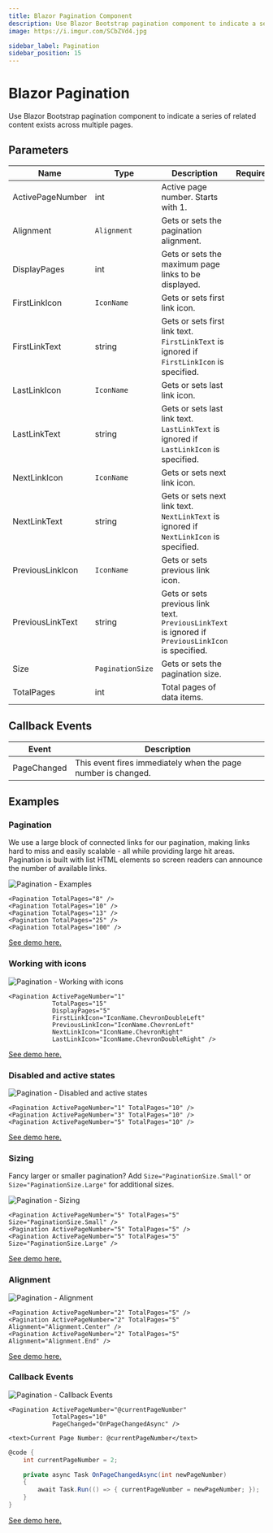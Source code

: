```yaml
---
title: Blazor Pagination Component
description: Use Blazor Bootstrap pagination component to indicate a series of related content exists across multiple pages.
image: https://i.imgur.com/SCbZVd4.jpg

sidebar_label: Pagination
sidebar_position: 15
---
```



# Blazor Pagination

Use Blazor Bootstrap pagination component to indicate a series of related content exists across multiple pages.

<CarbonAd />

## Parameters

| Name | Type | Description | Required | Default |
|--|--|--|--|--|
| ActivePageNumber | int | Active page number. Starts with 1. | | 1 |
| Alignment | `Alignment` | Gets or sets the pagination alignment. | | `Alignment.None` |
| DisplayPages | int | Gets or sets the maximum page links to be displayed. | | 5 |
| FirstLinkIcon | `IconName` | Gets or sets first link icon. | | |
| FirstLinkText | string | Gets or sets first link text. `FirstLinkText` is ignored if `FirstLinkIcon` is specified. | | First |
| LastLinkIcon | `IconName` | Gets or sets last link icon. | | |
| LastLinkText | string | Gets or sets last link text. `LastLinkText` is ignored if `LastLinkIcon` is specified. | | Last |
| NextLinkIcon | `IconName` | Gets or sets next link icon. | | |
| NextLinkText | string | Gets or sets next link text. `NextLinkText` is ignored if `NextLinkIcon` is specified. | | Next |
| PreviousLinkIcon | `IconName` | Gets or sets previous link icon. | | |
| PreviousLinkText | string | Gets or sets previous link text. `PreviousLinkText` is ignored if `PreviousLinkIcon` is specified. | | Previous |
| Size | `PaginationSize` | Gets or sets the pagination size. | | |
| TotalPages | int | Total pages of data items. | | |

## Callback Events

| Event | Description | 
|--|--|
| PageChanged | This event fires immediately when the page number is changed. |


## Examples

### Pagination

We use a large block of connected links for our pagination, making links hard to miss and easily scalable - all while providing large hit areas. Pagination is built with list HTML elements so screen readers can announce the number of available links.

<img src="https://i.imgur.com/6wDZ4zP.jpg" alt="Pagination - Examples" />

```cshtml showLineNumbers
<Pagination TotalPages="8" />
<Pagination TotalPages="10" />
<Pagination TotalPages="13" />
<Pagination TotalPages="25" />
<Pagination TotalPages="100" />
```

[See demo here.](https://demos.blazorbootstrap.com/pagination#examples)

### Working with icons

<img src="https://i.imgur.com/nhfGHfy.jpg" alt="Pagination - Working with icons" />

```cshtml showLineNumbers
<Pagination ActivePageNumber="1"
            TotalPages="15"
            DisplayPages="5"
            FirstLinkIcon="IconName.ChevronDoubleLeft"
            PreviousLinkIcon="IconName.ChevronLeft"
            NextLinkIcon="IconName.ChevronRight"
            LastLinkIcon="IconName.ChevronDoubleRight" />
```

[See demo here.](https://demos.blazorbootstrap.com/pagination#working-with-icons)

### Disabled and active states

<img src="https://i.imgur.com/SCbZVd4.jpg" alt="Pagination - Disabled and active states" />

```cshtml showLineNumbers
<Pagination ActivePageNumber="1" TotalPages="10" />
<Pagination ActivePageNumber="3" TotalPages="10" />
<Pagination ActivePageNumber="5" TotalPages="10" />
```

[See demo here.](https://demos.blazorbootstrap.com/pagination#disabled-and-active-states)

### Sizing

Fancy larger or smaller pagination? Add `Size="PaginationSize.Small"` or `Size="PaginationSize.Large"` for additional sizes.

<img src="https://i.imgur.com/2kMVncQ.jpg" alt="Pagination - Sizing" />

```cshtml showLineNumbers
<Pagination ActivePageNumber="5" TotalPages="5" Size="PaginationSize.Small" />
<Pagination ActivePageNumber="5" TotalPages="5" />
<Pagination ActivePageNumber="5" TotalPages="5" Size="PaginationSize.Large" />
```

[See demo here.](https://demos.blazorbootstrap.com/pagination#sizing)

### Alignment

<img src="https://i.imgur.com/RkpUdJu.jpg" alt="Pagination - Alignment" />

```cshtml showLineNumbers
<Pagination ActivePageNumber="2" TotalPages="5" />
<Pagination ActivePageNumber="2" TotalPages="5" Alignment="Alignment.Center" />
<Pagination ActivePageNumber="2" TotalPages="5" Alignment="Alignment.End" />
```

[See demo here.](https://demos.blazorbootstrap.com/pagination#alignment)

### Callback Events

<img src="https://i.imgur.com/VsB3ZYW.jpg" alt="Pagination - Callback Events" />

```cshtml showLineNumbers
<Pagination ActivePageNumber="@currentPageNumber"
            TotalPages="10"
            PageChanged="OnPageChangedAsync" />

<text>Current Page Number: @currentPageNumber</text>
```

```cs showLineNumbers
@code {
    int currentPageNumber = 2;

    private async Task OnPageChangedAsync(int newPageNumber)
    {
        await Task.Run(() => { currentPageNumber = newPageNumber; });
    }
}
```

[See demo here.](https://demos.blazorbootstrap.com/pagination#events)